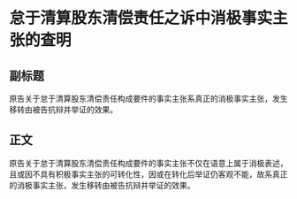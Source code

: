 # 怠于清算股东清偿责任之诉中消极事实主张的查明
## 副标题
原告关于怠于清算股东清偿责任构成要件的事实主张系真正的消极事实主张，发生移转由被告抗辩并举证的效果。
## 正文
原告关于怠于清算股东清偿责任构成要件的事实主张不仅在语意上属于消极表述，且或因不具有积极事实主张的可转化性，因或在转化后举证仍客观不能，故系真正的消极事实主张，发生移转由被告抗辩并举证的效果。